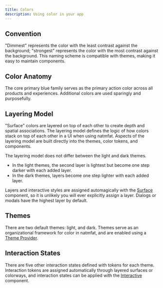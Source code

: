 ```yaml
---
title: Colors
description: Using color in your app
---
```


## Convention

"Dimmest" represents the color with the least contrast against the background; "strongest" represents the color with the most contrast against the background. This naming scheme is compatible with themes, making it easy to maintain components.

## Color Anatomy

The core primary blue family serves as the primary action color across all products and experiences. Additional colors are used sparingly and purposefully.


<ColorDemo />

## Layering Model

"Surface" colors are layered on top of each other to create depth and spatial associations. The layering model defines the logic of how colors stack on top of each other in a UI when using natmfat. Aspects of the layering model are built directly into the themes, color tokens, and components.

The layering model does not differ between the light and dark themes.

- In the light themes, the second layer is lightest but become one step darker with each added layer. 
- In the dark themes, layers become one step lighter with each added layer.


<PaddedSurfaceDemo />

Layers and interactive styles are assigned automagically with the [Surface](/docs/components/Surface) component, so it is unlikely you will ever explicitly assign a layer. Dialogs or modals have the highest layer by default.

## Themes

There are two default themes: light, and dark. Themes serve as an organizational framework for color in natmfat, and are enabled using a [Theme Provider](/docs/components/theme-provider).

## Interaction States

There are five other interaction states defined with tokens for each theme. Interaction tokens are assigned automatically through layered surfaces or colorways, and interaction states can be applied with the [Interactive](/docs/components/Interactive) component.   


<InteractiveDemo />

